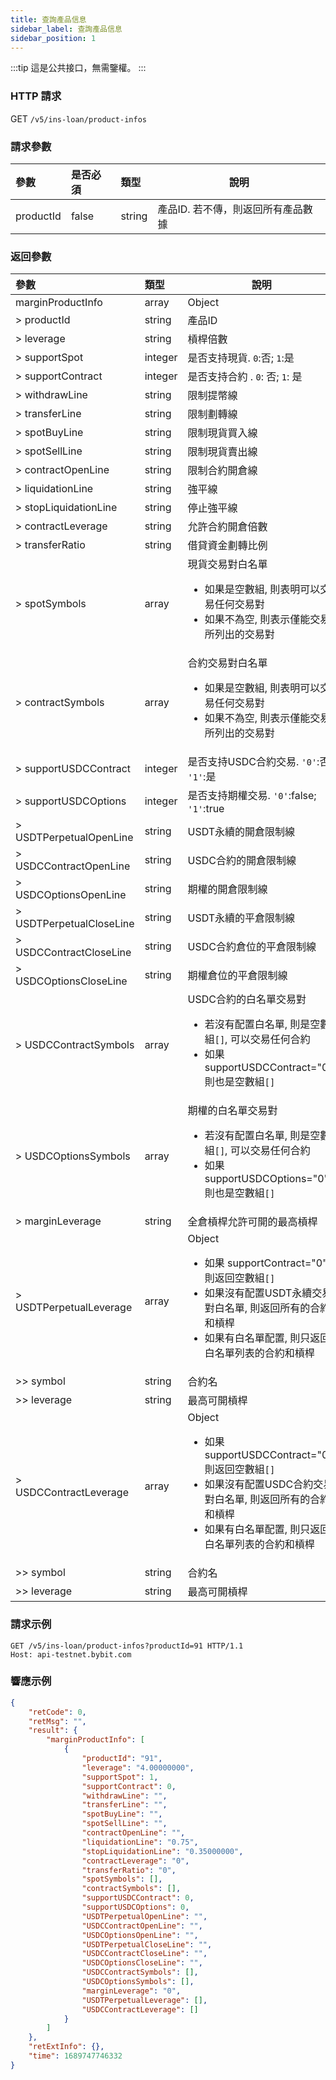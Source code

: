 ```yaml
---
title: 查詢產品信息
sidebar_label: 查詢產品信息
sidebar_position: 1
---
```


:::tip
這是公共接口，無需鑒權。
:::

### HTTP 請求
GET `/v5/ins-loan/product-infos`

### 請求參數
| 參數 | 是否必須 | 類型 | 說明|
|:----- |:-------|:-----|------ |
|productId | false | string	| 產品ID. 若不傳，則返回所有產品數據|

### 返回參數
| 參數 | 類型 | 說明|
|:----- |:-----|----- |
|marginProductInfo |array |	Object |
|> productId | string | 產品ID |
|> leverage	| string | 槓桿倍數 |
|> supportSpot | integer | 是否支持現貨. `0`:否; `1`:是 |
|> supportContract | integer | 是否支持合約 . `0`: 否; `1`: 是 |
|> withdrawLine	| string | 限制提幣線 |
|> transferLine	| string | 限制劃轉線 |
|> spotBuyLine | string	| 限制現貨買入線 |
|> spotSellLine	| string | 限制現貨賣出線 |
|> contractOpenLine	| string | 限制合約開倉線 |
|> liquidationLine | string	| 強平線 |
|> stopLiquidationLine | string	|停止強平線 |
|> contractLeverage	| string |允許合約開倉倍數 |
|> transferRatio | string |借貸資金劃轉比例 |
|> spotSymbols | array |現貨交易對白名單 <ul><li>如果是空數組, 則表明可以交易任何交易對</li><li>如果不為空, 則表示僅能交易所列出的交易對</li></ul>|
|> contractSymbols | array |合約交易對白名單 <ul><li>如果是空數組, 則表明可以交易任何交易對</li><li>如果不為空, 則表示僅能交易所列出的交易對</li></ul>|
|> supportUSDCContract | integer |是否支持USDC合約交易. `'0'`:否; `'1'`:是|
|> supportUSDCOptions | integer |是否支持期權交易. `'0'`:false; `'1'`:true |
|> USDTPerpetualOpenLine | string |USDT永續的開倉限制線 |
|> USDCContractOpenLine | string |USDC合約的開倉限制線 |
|> USDCOptionsOpenLine | string |期權的開倉限制線 |
|> USDTPerpetualCloseLine | string |USDT永續的平倉限制線 |
|> USDCContractCloseLine | string |USDC合約倉位的平倉限制線 |
|> USDCOptionsCloseLine | string |期權倉位的平倉限制線 |
|> USDCContractSymbols | array |USDC合約的白名單交易對 <ul><li>若沒有配置白名單, 則是空數組`[]`, 可以交易任何合約</li><li>如果 supportUSDCContract="0", 則也是空數組`[]`</li></ul>|
|> USDCOptionsSymbols | array |期權的白名單交易對 <ul><li>若沒有配置白名單, 則是空數組`[]`, 可以交易任何合約</li><li>如果 supportUSDCOptions="0", 則也是空數組`[]`</li></ul> |
|> marginLeverage | string |全倉槓桿允許可開的最高槓桿 |
|> USDTPerpetualLeverage | array |Object <ul><li>如果 supportContract="0", 則返回空數組`[]`</li><li>如果沒有配置USDT永續交易對白名單, 則返回所有的合約和槓桿</li><li>如果有白名單配置, 則只返回白名單列表的合約和槓桿</li></ul> |
|>> symbol | string |合約名 |
|>> leverage | string |最高可開槓桿 |
|> USDCContractLeverage | array |Object <ul><li>如果 supportUSDCContract="0", 則返回空數組`[]`</li><li>如果沒有配置USDC合約交易對白名單, 則返回所有的合約和槓桿</li><li>如果有白名單配置, 則只返回白名單列表的合約和槓桿</li></ul> |
|>> symbol | string |合約名 |
|>> leverage | string |最高可開槓桿 |

### 請求示例

```http
GET /v5/ins-loan/product-infos?productId=91 HTTP/1.1
Host: api-testnet.bybit.com
```

### 響應示例

```json
{
    "retCode": 0,
    "retMsg": "",
    "result": {
        "marginProductInfo": [
            {
                "productId": "91",
                "leverage": "4.00000000",
                "supportSpot": 1,
                "supportContract": 0,
                "withdrawLine": "",
                "transferLine": "",
                "spotBuyLine": "",
                "spotSellLine": "",
                "contractOpenLine": "",
                "liquidationLine": "0.75",
                "stopLiquidationLine": "0.35000000",
                "contractLeverage": "0",
                "transferRatio": "0",
                "spotSymbols": [],
                "contractSymbols": [],
                "supportUSDCContract": 0,
                "supportUSDCOptions": 0,
                "USDTPerpetualOpenLine": "",
                "USDCContractOpenLine": "",
                "USDCOptionsOpenLine": "",
                "USDTPerpetualCloseLine": "",
                "USDCContractCloseLine": "",
                "USDCOptionsCloseLine": "",
                "USDCContractSymbols": [],
                "USDCOptionsSymbols": [],
                "marginLeverage": "0",
                "USDTPerpetualLeverage": [],
                "USDCContractLeverage": []
            }
        ]
    },
    "retExtInfo": {},
    "time": 1689747746332
}
```
